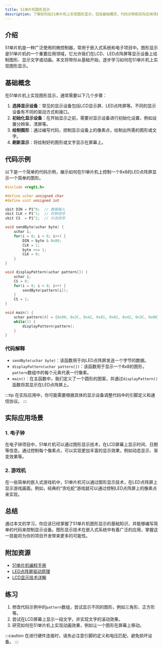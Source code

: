 ```yaml
---
title: 51单片机图形显示
description: 了解如何在51单片机上实现图形显示，包括基础概念、代码示例和实际应用场景。
---
```


## 介绍

51单片机是一种广泛使用的微控制器，常用于嵌入式系统和电子项目中。图形显示是51单片机的一个重要应用领域，它允许我们在LCD、LED点阵屏等显示设备上绘制图形、显示文字或动画。本文将带你从基础开始，逐步学习如何在51单片机上实现图形显示。

## 基础概念

在51单片机上实现图形显示，通常需要以下几个步骤：

1. **选择显示设备**：常见的显示设备包括LCD显示屏、LED点阵屏等。不同的显示设备有不同的驱动方式和接口。
2. **初始化显示设备**：在开始显示之前，需要对显示设备进行初始化设置，例如设置分辨率、清屏等。
3. **绘制图形**：通过编写代码，控制显示设备上的像素点，绘制出所需的图形或文字。
4. **刷新显示**：将绘制好的图形或文字显示在屏幕上。

## 代码示例

以下是一个简单的代码示例，展示如何在51单片机上控制一个8x8的LED点阵屏显示一个简单的图形。

```c
#include <reg51.h>

#define uchar unsigned char
#define uint unsigned int

sbit DIN = P1^0;  // 数据输入
sbit CLK = P1^1;  // 时钟信号
sbit CS  = P1^2;  // 片选信号

void sendByte(uchar byte) {
    uchar i;
    for(i = 0; i < 8; i++) {
        DIN = byte & 0x80;
        CLK = 1;
        byte <<= 1;
        CLK = 0;
    }
}

void displayPattern(uchar pattern[]) {
    uchar i;
    CS = 0;
    for(i = 0; i < 8; i++) {
        sendByte(pattern[i]);
    }
    CS = 1;
}

void main() {
    uchar pattern[8] = {0x00, 0x3C, 0x42, 0x81, 0x81, 0x42, 0x3C, 0x00};  // 显示一个圆形
    while(1) {
        displayPattern(pattern);
    }
}
```

### 代码解释

- `sendByte(uchar byte)`：该函数用于向LED点阵屏发送一个字节的数据。
- `displayPattern(uchar pattern[])`：该函数用于显示一个8x8的图形，`pattern`数组中的每个元素代表一行像素。
- `main()`：在主函数中，我们定义了一个圆形的图案，并通过`displayPattern()`函数将其显示在LED点阵屏上。

:::tip
在实际应用中，你可能需要根据具体的显示设备调整代码中的引脚定义和通信协议。
:::

## 实际应用场景

### 1. 电子钟

在电子钟项目中，51单片机可以通过图形显示技术，在LCD屏幕上显示时间、日期等信息。通过控制每个像素点，可以实现更加丰富的显示效果，例如动态显示、渐变效果等。

### 2. 游戏机

在一些简单的嵌入式游戏机中，51单片机可以通过图形显示技术，在LED点阵屏上显示游戏画面。例如，经典的“贪吃蛇”游戏就可以通过控制LED点阵屏上的像素点来实现。

## 总结

通过本文的学习，你应该已经掌握了51单片机图形显示的基础知识，并能够编写简单的代码来控制显示设备。图形显示技术在嵌入式系统中有着广泛的应用，掌握这一技能将为你的项目开发带来更多的可能性。

## 附加资源

- [51单片机编程手册](https://example.com/51-manual)
- [LED点阵屏驱动原理](https://example.com/led-matrix)
- [LCD显示技术详解](https://example.com/lcd-display)

## 练习

1. 修改代码示例中的`pattern`数组，尝试显示不同的图形，例如三角形、正方形等。
2. 尝试在LCD屏幕上显示一段文字，并实现文字的滚动效果。
3. 研究如何在51单片机上实现动画效果，例如让一个图形在屏幕上移动。

:::caution
在进行硬件连接时，请务必注意引脚的定义和电压匹配，避免损坏设备。
:::